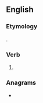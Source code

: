 ==English==

===Etymology===
{{suffix|blush|est|lang=en}}.

===Verb===
{{head|en|verb form}}

# {{en-archaic second-person singular of|blush|lang=en}}

===Anagrams===
* {{anagrams|en|a=behlsstu|blushets}}